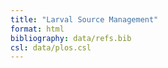 ```yaml
---
title: "Larval Source Management"
format: html
bibliography: data/refs.bib
csl: data/plos.csl 
---
```

